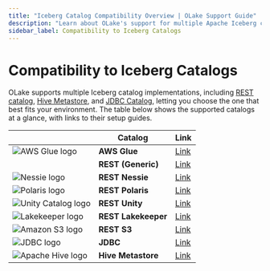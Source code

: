 ```yaml
---
title: "Iceberg Catalog Compatibility Overview | OLake Support Guide"
description: "Learn about OLake's support for multiple Apache Iceberg catalog implementations. Choose catalogs like AWS Glue, REST, JDBC, Hive Metastore, and more."
sidebar_label: Compatibility to Iceberg Catalogs
---
```


# Compatibility to Iceberg Catalogs

OLake supports multiple Iceberg catalog implementations, including [REST catalog](/blog/iceberg-metadata), [Hive Metastore](/blog/iceberg-metadata), and [JDBC Catalog](/blog/iceberg-metadata), letting you choose the one that best fits your environment. The table below shows the supported catalogs at a glance, with links to their setup guides.

|                                                                                           | Catalog             | Link                                                               |
| ----------------------------------------------------------------------------------------- | ------------------- | ------------------------------------------------------------------ |
| <img src="/img/logo/glue.svg" className="mt-3" height={25} alt="AWS Glue logo" loading="lazy" decoding="async" />         | **AWS Glue**        | [Link](/docs/writers/iceberg/catalog/glue)                         |
|                                                                                           | **REST (Generic)**  | [Link](/docs/writers/iceberg/catalog/rest?rest-catalog=generic)    |
| <img src="/img/logo/nessie.webp" className="mt-3" height={25} alt="Nessie logo" loading="lazy" decoding="async" />         | **REST Nessie**     | [Link](/docs/writers/iceberg/catalog/rest?rest-catalog=nessie)     |
| <img src="/img/logo/polaris.webp" className="mt-3" height={25} alt="Polaris logo" loading="lazy" decoding="async" />       | **REST Polaris**    | [Link](/docs/writers/iceberg/catalog/rest?rest-catalog=polaris)    |
| <img src="/img/logo/unity.webp" className="mt-3" height={25} alt="Unity Catalog logo" loading="lazy" decoding="async" />   | **REST Unity**      | [Link](/docs/writers/iceberg/catalog/rest?rest-catalog=unity)      |
| <img src="/img/logo/lakekeeper.webp" className="mt-3" height={25} alt="Lakekeeper logo" loading="lazy" decoding="async" /> | **REST Lakekeeper** | [Link](/docs/writers/iceberg/catalog/rest?rest-catalog=lakekeeper) |
| <img src="/img/logo/s3.webp" className="mt-3" height={25} alt="Amazon S3 logo" loading="lazy" decoding="async" />          | **REST S3**         | [Link](/docs/writers/iceberg/catalog/rest?rest-catalog=s3-tables)  |
| <img src="/img/logo/jdbc.webp" className="mt-3" height={25} alt="JDBC logo" loading="lazy" decoding="async" />            | **JDBC**            | [Link](/docs/writers/iceberg/catalog/jdbc)                         |
| <img src="/img/logo/hive.webp" className="mt-3" height={25} alt="Apache Hive logo" loading="lazy" decoding="async" />      | **Hive Metastore**  | [Link](/docs/writers/iceberg/catalog/hive)                         |
